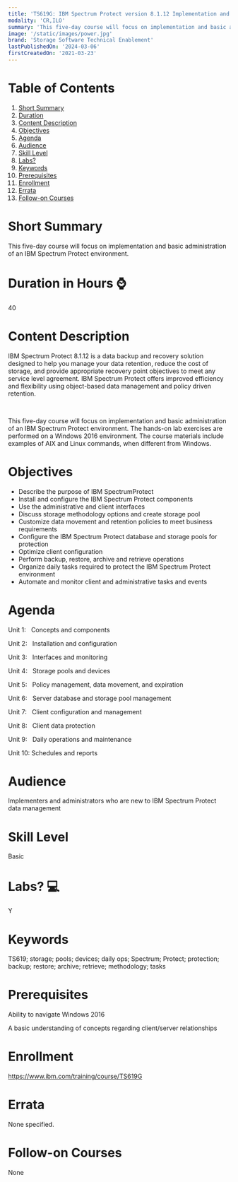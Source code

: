 ```yaml
---
title: 'TS619G: IBM Spectrum Protect version 8.1.12 Implementation and Administration'
modality: 'CR,ILO'
summary: 'This five-day course will focus on implementation and basic administration of an IBM Spectrum Protect environment.'
image: '/static/images/power.jpg'
brand: 'Storage Software Technical Enablement'
lastPublishedOn: '2024-03-06'
firstCreatedOn: '2021-03-23'
---
```

# Table of Contents
1.  [Short Summary](#short-summary)
2.  [Duration](#duration-in-hours-)
3.  [Content Description](#content-description)
4.  [Objectives](#objectives)
5.  [Agenda](#agenda)
6.  [Audience](#audience)
7.  [Skill Level](#skill-level)
8.  [Labs?](#labs-)
9.  [Keywords](#keywords)
10. [Prerequisites](#prerequisites)
11. [Enrollment](#enrollment)
12. [Errata](#errata)
13. [Follow-on Courses](#follow-on-courses)

# Short Summary
This five-day course will focus on implementation and basic administration of an IBM Spectrum Protect environment.

# Duration in Hours ⌚
40

# Content Description
IBM Spectrum Protect 8.1.12 is a data backup and recovery solution designed to help you manage your data retention, reduce the cost of storage, and provide appropriate recovery point objectives to meet any service level agreement. IBM Spectrum Protect offers improved efficiency and flexibility using object-based data management and policy driven retention.

 

This five-day course will focus on implementation and basic administration of an IBM Spectrum Protect environment. The hands-on lab exercises are performed on a Windows 2016 environment. The course materials include examples of AIX and Linux commands, when different from Windows.



# Objectives
* Describe the purpose of IBM SpectrumProtect
* Install and configure the IBM Spectrum Protect components
* Use the administrative and client interfaces
* Discuss storage methodology options and create storage pool
* Customize data movement and retention policies to meet business requirements
* Configure the IBM Spectrum Protect database and storage pools for protection
* Optimize client configuration
* Perform backup, restore, archive and retrieve operations
* Organize daily tasks required to protect the IBM Spectrum Protect environment
* Automate and monitor client and administrative tasks and events


# Agenda
Unit 1:   Concepts and components

Unit 2:   Installation and configuration

Unit 3:   Interfaces and monitoring

Unit 4:   Storage pools and devices

Unit 5:   Policy management, data movement, and expiration

Unit 6:   Server database and storage pool management

Unit 7:   Client configuration and management

Unit 8:   Client data protection

Unit 9:   Daily operations and maintenance

Unit 10: Schedules and reports



# Audience
Implementers and administrators who are new to IBM Spectrum Protect data management



# Skill Level
Basic

# Labs? 💻
Y

# Keywords
TS619; storage; pools; devices; daily ops; Spectrum; Protect; protection; backup; restore; archive; retrieve; methodology; tasks

# Prerequisites
Ability to navigate Windows 2016

A basic understanding of concepts regarding client/server relationships



# Enrollment
https://www.ibm.com/training/course/TS619G

# Errata
None specified.

# Follow-on Courses
None

